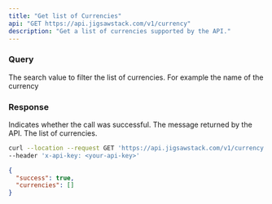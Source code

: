 ```yaml
---
title: "Get list of Currencies"
api: "GET https://api.jigsawstack.com/v1/currency"
description: "Get a list of currencies supported by the API."
---
```


### Query

<ParamField query="search_value" type="string">
  The search value to filter the list of currencies. For example the name of the
  currency
</ParamField>

<Snippet file="header.mdx" />

### Response

<ResponseField name="success" type="boolean">
  Indicates whether the call was successful.
</ResponseField>

<ResponseField name="message" type="string">
  The message returned by the API.
</ResponseField>

<ResponseField name="currencies" type="JSON">
  The list of currencies.
</ResponseField>

<RequestExample>

```bash Example Request
curl --location --request GET 'https://api.jigsawstack.com/v1/currency' \
--header 'x-api-key: <your-api-key>'
```

</RequestExample>

<ResponseExample>

```json Response
{
  "success": true,
  "currencies": []
}
```

</ResponseExample>
